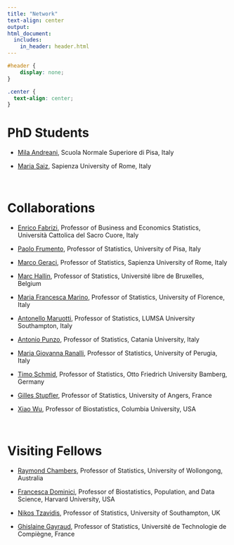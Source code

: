 ```yaml
---
title: "Network"
text-align: center
output: 
html_document:
  includes:
    in_header: header.html
---
```


```css
#header {
    display: none;
}
```


```css
.center {
  text-align: center;
}
```
# PhD Students

* [Mila Andreani](https://quantileregressionlab.github.io/andreani.html), Scuola Normale Superiore di Pisa, Italy

* [Maria Saiz](https://quantileregressionlab.github.io/saiz.html), Sapienza University of Rome, Italy

<br>

# Collaborations

* [Enrico Fabrizi](https://docenti.unicatt.it/ppd2/it/docenti/25341/enrico-fabrizi/profilo), Professor of Business and Economics Statistics, Università Cattolica del Sacro Cuore, Italy

* [Paolo Frumento](https://www.sp.unipi.it/it/dipartimento/persone/?p=paolo-frumento), Professor of Statistics, University of Pisa, Italy

* [Marco Geraci](https://web.uniroma1.it/memotef/users/geraci-marco), Professor of Statistics, Sapienza University of Rome, Italy

* [Marc Hallin](https://scholar.google.be/citations?hl=en&user=5barf50AAAAJ&view_op=list_works&sortby=pubdate), Professor of Statistics, Université libre de Bruxelles, Belgium

* [Maria Francesca Marino](https://www.unifi.it/p-doc2-0-0-A-3f2b3d2e34272f-0.html), Professor of Statistics, University of Florence, Italy

* [Antonello Maruotti](https://lumsa.it/it/docenti/antonello-maruotti), Professor of Statistics, LUMSA University Southampton, Italy

* [Antonio Punzo](https://www.dei.unict.it/docenti/antonio.punzo), Professor of Statistics, Catania University, Italy

* [Maria Giovanna Ranalli](https://www.unipg.it/personale/maria.ranalli), Professor of Statistics, University of Perugia, Italy

* [Timo Schmid](https://www.uni-bamberg.de/stat-oek/team/prof-dr-timo-schmid/), Professor of Statistics, Otto Friedrich University Bamberg, Germany

* [Gilles Stupfler](https://math.univ-angers.fr/~stupfler/), Professor of Statistics, University of Angers, France

* [Xiao Wu](https://www.publichealth.columbia.edu/profile/xiao-wu-phd), Professor of Biostatistics, Columbia University, USA

<br>

# Visiting Fellows

* [Raymond Chambers](https://scholars.uow.edu.au/ray-chambers), Professor of Statistics, University of Wollongong, Australia

* [Francesca Dominici](https://www.hsph.harvard.edu/profile/francesca-dominici/), Professor of Biostatistics, Population, and Data Science, Harvard University, USA

* [Nikos Tzavidis](https://www.southampton.ac.uk/people/5wzwrv/professor-nikos-tzavidis), Professor of Statistics, University of Southampton, UK

* [Ghislaine Gayraud](https://lmac.utc.fr/auteur/ghislaine-gayraud), Professor of Statistics, Université de Technologie de Compiègne, France

